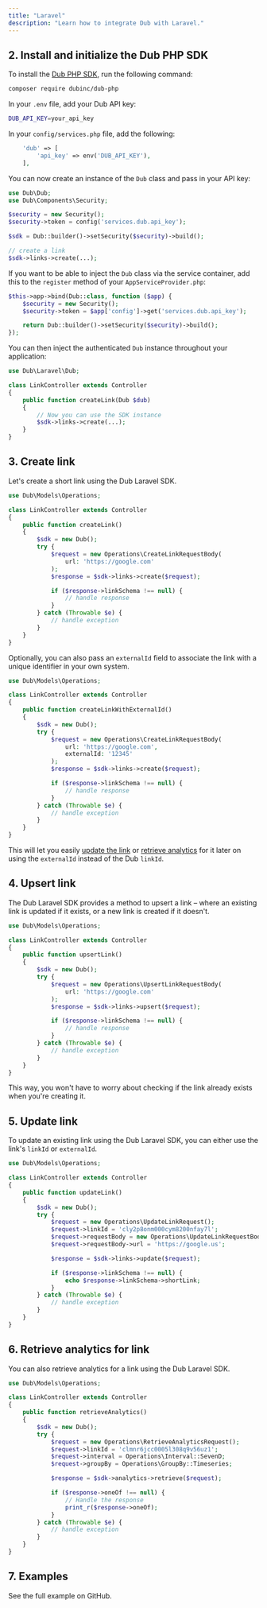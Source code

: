 ```yaml
---
title: "Laravel"
description: "Learn how to integrate Dub with Laravel."
---
```



<Prerequisites />

## 2. Install and initialize the Dub PHP SDK

<Steps titleSize="h3">

<Step title="Install">

To install the [Dub PHP SDK](https://dub.co/solutions/php), run the following command:

```bash
composer require dubinc/dub-php
```

</Step>

<Step title="Configuration">

In your `.env` file, add your Dub API key:

```bash
DUB_API_KEY=your_api_key
```

In your `config/services.php` file, add the following:

```php
    'dub' => [
        'api_key' => env('DUB_API_KEY'),
    ],
```

</Step>

<Step title="Initialize">

You can now create an instance of the `Dub` class and pass in your API key:

```php index.php
use Dub\Dub;
use Dub\Components\Security;

$security = new Security();
$security->token = config('services.dub.api_key');

$sdk = Dub::builder()->setSecurity($security)->build();

// create a link
$sdk->links->create(...);
```

</Step>

<Step title="Service Container (Optional)">

If you want to be able to inject the `Dub` class via the service container, add this to the `register` method of your `AppServiceProvider.php`:

```php index.php
$this->app->bind(Dub::class, function ($app) {
    $security = new Security();
    $security->token = $app['config']->get('services.dub.api_key');

    return Dub::builder()->setSecurity($security)->build();
});
```

You can then inject the authenticated `Dub` instance throughout your application:

```php index.php
use Dub\Laravel\Dub;

class LinkController extends Controller
{
    public function createLink(Dub $dub)
    {
        // Now you can use the SDK instance
        $sdk->links->create(...);
    }
}
```

</Step>

</Steps>

## 3. Create link

Let's create a short link using the Dub Laravel SDK.

```php index.php
use Dub\Models\Operations;

class LinkController extends Controller
{
    public function createLink()
    {
        $sdk = new Dub();
        try {
            $request = new Operations\CreateLinkRequestBody(
                url: 'https://google.com'
            );
            $response = $sdk->links->create($request);

            if ($response->linkSchema !== null) {
                // handle response
            }
        } catch (Throwable $e) {
            // handle exception
        }
    }
}
```

<Accordion title="Full list of available attributes for the Link model">
  <LinkArguments />
</Accordion>

Optionally, you can also pass an `externalId` field to associate the link with a unique identifier in your own system.

```php index.php
use Dub\Models\Operations;

class LinkController extends Controller
{
    public function createLinkWithExternalId()
    {
        $sdk = new Dub();
        try {
            $request = new Operations\CreateLinkRequestBody(
                url: 'https://google.com',
                externalId: '12345'
            );
            $response = $sdk->links->create($request);

            if ($response->linkSchema !== null) {
                // handle response
            }
        } catch (Throwable $e) {
            // handle exception
        }
    }
}
```

This will let you easily [update the link](#5-update-link) or [retrieve analytics](#6-retrieve-analytics-for-link) for it later on using the `externalId` instead of the Dub `linkId`.

## 4. Upsert link

The Dub Laravel SDK provides a method to upsert a link – where an existing link is updated if it exists, or a new link is created if it doesn't.

```php index.php
use Dub\Models\Operations;

class LinkController extends Controller
{
    public function upsertLink()
    {
        $sdk = new Dub();
        try {
            $request = new Operations\UpsertLinkRequestBody(
                url: 'https://google.com'
            );
            $response = $sdk->links->upsert($request);

            if ($response->linkSchema !== null) {
                // handle response
            }
        } catch (Throwable $e) {
            // handle exception
        }
    }
}
```

This way, you won't have to worry about checking if the link already exists when you're creating it.

## 5. Update link

To update an existing link using the Dub Laravel SDK, you can either use the link's `linkId` or `externalId`.

```php index.php
use Dub\Models\Operations;

class LinkController extends Controller
{
    public function updateLink()
    {
        $sdk = new Dub();
        try {
            $request = new Operations\UpdateLinkRequest();
            $request->linkId = 'cly2p8onm000cym8200nfay7l';
            $request->requestBody = new Operations\UpdateLinkRequestBody();
            $request->requestBody->url = 'https://google.us';

            $response = $sdk->links->update($request);

            if ($response->linkSchema !== null) {
                echo $response->linkSchema->shortLink;
            }
        } catch (Throwable $e) {
            // handle exception
        }
    }
}
```

## 6. Retrieve analytics for link

You can also retrieve analytics for a link using the Dub Laravel SDK.

```php index.php
use Dub\Models\Operations;

class LinkController extends Controller
{
    public function retrieveAnalytics()
    {
        $sdk = new Dub();
        try {
            $request = new Operations\RetrieveAnalyticsRequest();
            $request->linkId = 'clmnr6jcc0005l308q9v56uz1';
            $request->interval = Operations\Interval::SevenD;
            $request->groupBy = Operations\GroupBy::Timeseries;

            $response = $sdk->analytics->retrieve($request);

            if ($response->oneOf !== null) {
                // Handle the response
                print_r($response->oneOf);
            }
        } catch (Throwable $e) {
            // handle exception
        }
    }
}
```

## 7. Examples

<CardGroup cols={2}>
  <Card
    title="Laravel Example"
    icon="github"
    href="https://github.com/dubinc/examples/tree/main/laravel"
    color="#333333"
  >
    See the full example on GitHub.
  </Card>
</CardGroup>

